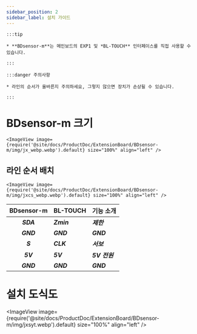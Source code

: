 ```yaml
---
sidebar_position: 2
sidebar_label: 설치 가이드
---
```




    :::tip

    * **BDsensor-m**는 메인보드의 EXP1 및 *BL-TOUCH** 인터페이스를 직접 사용할 수 있습니다.

    :::

    :::danger 주의사항

    * 라인의 순서가 올바른지 주의하세요, 그렇지 않으면 장치가 손상될 수 있습니다.

    :::

# BDsensor-m 크기


    <ImageView image={require('@site/docs/ProductDoc/ExtensionBoard/BDsensor-m/img/jx_webp.webp').default} size="100%" align="left" />

## 라인 순서 배치

    <ImageView image={require('@site/docs/ProductDoc/ExtensionBoard/BDsensor-m/img/jxcs_webp.webp').default} size="100%" align="left" />

|      BDsensor-m    |  BL-TOUCH  |  기능 소개 |
| :---------------: | :--------- |:--------- |
|    ***SDA***    | ***Zmin*** | ***제한***  |
|    ***GND***    | ***GND***  | ***GND*** |
|    ***S***      | ***CLK***  | ***서보***  |
|    ***5V***     | ***5V***   | ***5V 전원***  |
|    ***GND***    | ***GND***  | ***GND***  |

# 설치 도식도

<ImageView image={require('@site/docs/ProductDoc/ExtensionBoard/BDsensor-m/img/jxsyt.webp').default} size="100%" align="left" />